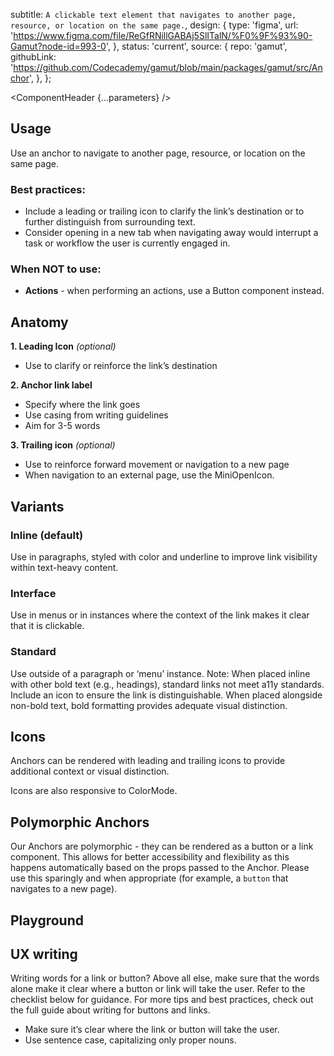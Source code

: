 


  subtitle: `A clickable text element that navigates to another page, resource, or location on the same page.`,
  design: {
    type: 'figma',
    url: 'https://www.figma.com/file/ReGfRNillGABAj5SlITalN/%F0%9F%93%90-Gamut?node-id=993-0',
  },
  status: 'current',
  source: {
    repo: 'gamut',
    githubLink:
      'https://github.com/Codecademy/gamut/blob/main/packages/gamut/src/Anchor',
  },
};

<Meta of={AnchorStories} />

<ComponentHeader {...parameters} />

## Usage

Use an anchor to navigate to another page, resource, or location on the same page.

### Best practices:

- Include a leading or trailing icon to clarify the link’s destination or to further distinguish from surrounding text.
- Consider opening in a new tab when navigating away would interrupt a task or workflow the user is currently engaged in.

### When NOT to use:

- **Actions** - when performing an actions, use a <LinkTo component="Atoms/Buttons">Button</LinkTo> component instead.

## Anatomy

<ImageWrapper
  src="./typography/anchor.png"
  alt="The anatomy of the Anchor component, detailed below."
/>

**1. Leading Icon** _(optional)_

- Use to clarify or reinforce the link’s destination

**2. Anchor link label**

- Specify where the link goes
- Use casing from writing guidelines
- Aim for 3-5 words

**3. Trailing icon** _(optional)_

- Use to reinforce forward movement or navigation to a new page
- When navigation to an external page, use the <LinkTo component="Atoms/Icons/Mini">MiniOpenIcon</LinkTo>.

## Variants

### Inline (default)

Use in paragraphs, styled with color and underline to improve link visibility within text-heavy content.

### Interface

Use in menus or in instances where the context of the link makes it clear that it is clickable.

### Standard

Use outside of a paragraph or ‘menu’ instance. <MiniWarningTriangleIcon color="blue" size={14}/> Note: When placed inline with other bold text (e.g., headings), standard links not meet a11y standards. Include an icon to ensure the link is distinguishable. When placed alongside non-bold text, bold formatting provides adequate visual distinction.

<Canvas of={AnchorStories.Modes} />

## Icons

Anchors can be rendered with leading and trailing icons to provide additional context or visual distinction.

<Canvas of={AnchorStories.IconAnchorExample} />

Icons are also responsive to ColorMode.

<Canvas of={AnchorStories.IconModes} />

## Polymorphic Anchors

Our Anchors are polymorphic - they can be rendered as a button or a link component. This allows for better accessibility and flexibility as this happens automatically based on the props passed to the Anchor. Please use this sparingly and when appropriate (for example, a `button` that navigates to a new page).

<Canvas of={AnchorStories.PolymorphicAnchor} />

## Playground

<Canvas sourceState="shown" />

<Controls />

## UX writing

Writing words for a link or button? Above all else, make sure that the words alone make it clear where a button or link will take the user. Refer to the checklist below for guidance. For more tips and best practices, check out the full guide about <LinkTo id="writing-ux-writing-component-guidelines-buttons-and-links--page">writing for buttons and links</LinkTo>.

- Make sure it’s clear where the link or button will take the user.
- Use sentence case, capitalizing only proper nouns.
